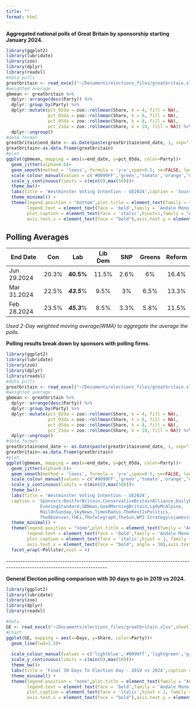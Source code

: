 ```yaml
---
title: ""
format: html
---
```


**Aggregated national polls of Great Britain by sponsorship starting January 2024.**

```r
library(ggplot2)
library(lubridate) 
library(zoo)
library(dplyr)
library(readxl) 
#data polls
greatbritain <- read_excel("~/Documents/elections_files/greatbritain.xlsx")
#weighted average
gbmean <- greatbritain %>%
  dplyr::arrange(desc(Party)) %>% 
  dplyr::group_by(Party) %>% 
  dplyr::mutate(pct_02da = zoo::rollmean(Share, k = 4, fill = NA),
                pct_03da = zoo::rollmean(Share, k = 6, fill = NA),
                pct_05da = zoo::rollmean(Share, k = 8, fill = NA),
                pct_21da = zoo::rollmean(Share, k = 10, fill = NA)) %>% 
  dplyr::ungroup() 
#date format
greatbritain$end_date <- as.Date(paste(greatbritain$end_date, 1, sep="-"), format="%Y-%m-%d") 
greatbritain<-as.data.frame(greatbritain)
#plot 
ggplot(gbmean, mapping = aes(x=end_date, y=pct_05da, color=Party))+
  geom_jitter(alpha=0.6)+ 
  geom_smooth(method = 'loess', formula = 'y~x',span=0.5, se=FALSE, lwd=1.5)+
  scale_colour_manual(values = c('#0099FF','green','tomato','orange',"cyan","yellow"))+
  scale_y_continuous(limits = c(min(0),max(50)))+ 
  theme_bw()+
  labs(title = 'Westminster Voting Intention - GE2024',caption = 'Sources:BMG,DeltaPoll,Redfield&Wilton,PeoplePolling\nTechne,Opinum,Savanta,Survation,WeThink,MoreInCommon\nLord Ashcroft,JL Partners,YouGov\njamesstats.github.io/projectx/britain',x='',y='',color='')+
  theme_minimal() +
  theme(legend.position = "bottom",plot.title = element_text(family = "Andale Mono"),
        legend.text = element_text(face = 'bold',family = 'Andale Mono'),
        plot.caption = element_text(face = 'italic',hjust=1,family = "Andale Mono", size = 10),
        axis.text.x = element_text(face = "bold"),axis.text.y = element_text(face = "bold"))   

```

## Polling Averages

| End Date    |  Con  |     Lab     | Lib Dem | SNP  | Greens | Reform |
|-------------|:-----:|:-----------:|:-------:|:----:|:------:|:------:|
| Jun 29.2024 | 20.3% |  **40.5%**  |  11.5%  | 2.6% |   6%   | 16.4%  |
| Mar 31.2024 | 22.5% | ***43.5***% |  9.5%   |  3%  |  6.5%  | 13.3%  |
| Feb 28.2024 | 23.5% | ***45.3***% |  8.5%   | 3.3% |  5.8%  | 11.5%  |

*Used 2-Day weighted moving average(WMA) to aggregate the average the polls.*

**Polling results break down by sponsors with polling firms.**

```r
library(ggplot2)
library(lubridate) 
library(zoo)
library(dplyr)
library(readxl) 
#data polls
greatbritain <- read_excel("~/Documents/elections_files/greatbritain.xlsx")
#weighted average
gbmean <- greatbritain %>%
  dplyr::arrange(desc(Party)) %>% 
  dplyr::group_by(Party) %>% 
  dplyr::mutate(pct_02da = zoo::rollmean(Share, k = 4, fill = NA),
                pct_03da = zoo::rollmean(Share, k = 6, fill = NA),
                pct_05da = zoo::rollmean(Share, k = 8, fill = NA),
                pct_21da = zoo::rollmean(Share, k = 10, fill = NA)) %>% 
  dplyr::ungroup() 
#date format
greatbritain$end_date <- as.Date(paste(greatbritain$end_date, 1, sep="-"), format="%Y-%m-%d") 
greatbritain<-as.data.frame(greatbritain)
#plot 
ggplot(gbmean, mapping = aes(x=end_date, y=pct_05da, color=Party))+
  geom_jitter(alpha=0.6)+ 
  geom_smooth(method = 'loess', formula = 'y~x',span=0.5, se=FALSE, lwd=1.5)+
  scale_colour_manual(values = c('#0099FF','green','tomato','orange',"cyan","yellow"))+
  scale_y_continuous(limits = c(min(0),max(50)))+ 
  theme_bw()+
  labs(title = 'Westminster Voting Intention - GE2024',
  caption = 'Sponsors:BestforBritain,ConservativeBritainAlliance,DailyMail,DailyMirror,
             EveningStandard,GBNews,GoodMorningBritain,LadyMcAlpine,
             MailOnSunday,SkyNews,TimesRadio,TheRestIsPolitics,
             TheObserver,THEi,TheTelegraph,TheSun,WPI Strategy\njamesstats.github.io/projectx/britain',x='',y='',color='')+
  theme_minimal() +
  theme(legend.position = "none",plot.title = element_text(family = "Andale Mono"),
        legend.text = element_text(face = 'bold',family = 'Andale Mono'),
        plot.caption = element_text(face = 'italic',hjust = 1, family = "Andale Mono", size = 10),
        axis.text.x = element_text(face = "bold", angle = 30),axis.text.y = element_text(face = "bold")) +
  facet_wrap(~Pollster,ncol = 4) 


```

\-\-\-\-\-\-\-\-\-\-\-\-\-\-\-\-\-\-\-\-\-\-\-\-\-\-\-\-\-\-\-\-\-\-\-\-\-\-\-\-\-\-\-\-\-\-\-\-\-\-\-\-\-\-\-\-\-\-\-\-\-\-\-\-\-\-\-\-\-\-\-\-\-\-\-\-\-\-\-\-\-\-\-\-\-\-\-\-\-\-\-\-\-\-\-\-\-\-\-\-\-\-\-\-\-\-\-\-\-\-\-\-\-\-\-\-\-\-\-\--

**General Election polling comparison with 30 days to go in 2019 vs 2024.**

```r
library(ggplot2)
library(lubridate) 
library(zoo)
library(dplyr)
library(readxl) 

#data
GE <- read_excel("~/Documents/elections_files/greatbritain.xlsx",sheet = 'comp')
#chart
ggplot(GE, mapping = aes(x=Days, y=Share, color=Party))+
  geom_line(lwd=1.5)+ 
   
  scale_colour_manual(values = c('lightblue','#0099ff','lightgreen','green','#ff9980','#ff3300', '#ffc266',"#ff9900",'cyan','yellow','gold'))+ 
  scale_y_continuous(limits = c(min(0),max(50)))+ 
  theme_bw()+
  labs(title = 'Final 30 Days To Election Day - 2019 vs 2024',caption = 'Sources:BMG,DeltaPoll,Redfield&Wilton,PeoplePolling\nTeche,Opinum,Savanta,Survation,WeThink,MoreInCommon\nLord Ashcroft,JL Partners,Panelbase,Focaldata,Ipsos,Kantar,YouGov\njamesstats.github.io/projectx/britain',x='',y='',color='')+
  theme_minimal() +
  theme(legend.position = "none",plot.title = element_text(family = "Andale Mono"),
        legend.text = element_text(face = 'bold',family = 'Andale Mono'),
        plot.caption = element_text(face = 'italic',hjust = 1, family = "Andale Mono", size = 10),
        axis.text.x = element_text(face = "bold"),axis.text.y = element_text(face = "bold"))
```
